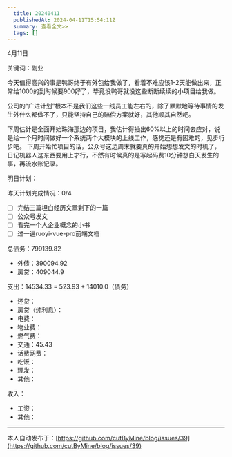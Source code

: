 ```yaml
---
  title: 20240411
  publishedAt: 2024-04-11T15:54:11Z
  summary: 查看全文>>
  tags: []
---
```


4月11日

关键词：副业

今天值得高兴的事是鸭哥终于有外包给我做了，看着不难应该1-2天能做出来，正常给1000的到时候要900好了，毕竟没鸭哥就没这些断断续续的小项目给我做。

公司的“广进计划”根本不是我们这些一线员工能左右的，除了默默地等待事情的发生外什么都做不了，只能坚持自己的赔偿方案就好，其他顺其自然吧。

下周估计是全面开始珠海那边的项目，我估计得抽出60%以上的时间去应对，说是给一个月时间做好一个系统两个大模块的上线工作，感觉还是有困难的，见步行步吧。
下周开始忙项目的话，公众号这边周末就要真的开始想想发文的时机了，日记机器人这东西要用上才行，不然有时候真的是写起码费10分钟想白天发生的事，再流水账记录。

明日计划：

昨天计划完成情况：0/4

- [ ] 完结三篇坦白经历文章剩下的一篇
- [ ] 公众号发文
- [ ] 看完一个人企业概念的小书
- [ ] 过一遍ruoyi-vue-pro前端文档

总债务：799139.82
- 外债：390094.92
- 房贷：409044.9

支出：14534.33 = 523.93 + 14010.0（债务）
- 还贷：
- 房贷（纯利息）：
- 电费：
- 物业费：
- 燃气费：
- 交通：45.43
- 话费网费：
- 吃饭：
- 理发：
- 其他：

收入：
- 工资：
- 其他：


---
本人自动发布于：[https://github.com/cutByMine/blog/issues/39](https://github.com/cutByMine/blog/issues/39)
